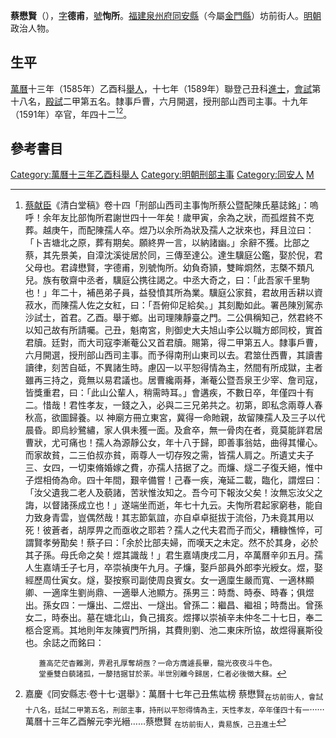 '''蔡懋賢'''（{{bd|1550年||1591年||Cai蔡}}），[[表字|字]]'''德甫'''，[[號|號]]'''恂所'''。[[福建|福建]][[泉州府|泉州府]][[同安縣|同安縣]]（今屬[[金門縣|金門縣]]）坊前街人。[[明朝|明朝]]政治人物。

==生平==
[[萬曆|萬曆]]十三年（1585年）乙酉科[[舉人|舉人]]，十七年（1589年）聯登己丑科[[進士|進士]]，[[會試|會試]]第十八名，[[殿試|殿試]]二甲第五名。隸事戶曹，六月開選，授刑部山西司主事。十九年（1591年）卒官，年四十二<ref>[[蔡献臣|蔡献臣]]《清白堂稿》卷十四「刑部山西司主事恂所蔡公暨配陳氏墓誌銘」：嗚呼！余年友比部恂所君謝世四十一年矣！歲甲寅，余為之狀，而孤煜貧不克葬。越庚午，而配陳孺人卒。煜乃以余所為狀及孺人之狀來也，拜且泣曰：「卜吉塘北之原，葬有期矣。願終畀一言，以納諸幽。」余辭不獲。比部之蔡，其先景美，自漳沈溪徙居於同，三傳至達公。達生驥庭公鑑，娶於倪，君父母也。君諱懋賢，字德甫，別號恂所。幼負奇頴，雙眸烱然，志槩不類凡兒。族有敬齋中丞者，驥庭公携往謁之。中丞大奇之，曰：「此吾家千里駒也！」年二十，補邑弟子員，益發憤其所為業。驥庭公家貧，君故用舌耕以資菽水，而陳孺人佐之女紅，曰：「吾俯仰足給矣。」其刻勵如此。署邑陳別駕赤沙試士，首君。乙酉。舉于鄉。出司理陳靜臺之門。二公俱稱知己，然君終不以知己故有所請囑。己丑，魁南宮，則御史大夫旭山李公以職方郎同校，實首君牘。廷對，而大司寇李漸菴公又首君牘。賜第，得二甲第五人。隸事戶曹，六月開選，授刑部山西司主事。而予得南刑山東司以去。君筮仕西曹，其讀書讀律，刻苦自砥，不異諸生時。慮囚一以平恕得情為主，然間有所成獄，主者雖再三持之，竟無以易君議也。居曹纔兩朞，漸菴公暨吾泉王少宰、詹司寇，皆獎重君，曰：「此山公輩人，稍需時耳。」會遘疾，不數日卒，年僅四十有二。惜哉！君性孝友，一錢之入，必與二三兄弟共之。初第，即私念兩尊人春秋高，欲圖歸養。以 神廟方冊立東宮，冀得一命貤親，故留陳孺人及三子以代晨昏。即烏紗鷺繡，家人俱未獲一面。及倉卒，無一骨肉在者，竟莫能詳君居曹狀，尤可痛也！孺人為源靜公女，年十八于歸，即善事翁姑，曲得其懽心。而家故貧，二三伯叔亦貧，兩尊人一切存歿之需，皆孺人肩之。所遺丈夫子三、女四，一切束脩婚嫁之費，亦孺人拮据了之。而燫、燧二子復夭絕，惟中子煜相倚為命。四十年間，艱辛備嘗！己春一疾，淹延二載，臨化，謂煜曰：「汝父遺我二老人及藐諸，苦狀惟汝知之。吾今可下報汝父矣！汝無忘汝父之誨，以督諸孫成立也！」遂端坐而逝，年七十九云。夫恂所君起家窮巷，能自力致身青雲，豈偶然哉！其志節氣誼，亦自卓卓挺拔于流俗，乃未竟其用以死！彼蒼者，胡厚畀之而亟收之耶若？孺人之代夫君而子而父，糟糠憔悴，可謂賢孝勞勩矣！蔡子曰：「余於比部夫婦，而嘆天之未定。然不於其身，必於其子孫。母氏命之矣！煜其識哉！」君生嘉靖庚戌二月，卒萬曆辛卯五月。孺人生嘉靖壬子七月，卒崇禎庚午九月。子燫，娶戶部員外郎李光綬女。煜，娶經歷周仕寅女。燧，娶按察司副使周良賓女。女一適廩生嚴而寬、一適林顯卿、一適庠生劉尚鼎、一適舉人池顯方。孫男三：時喬、時泰、時春；俱煜出。孫女四：一燫出、二煜出、一燧出。曾孫二：繼昌、繼祖；時喬出。曾孫女二，時泰出。墓在塘北山，負己揖亥。煜擇以崇禎辛未仲冬二十七日，奉二柩合窆焉。其地則年友陳賓門所捐，其費則劉、池二東床所協，故煜得襄斯役也。余誌之而銘曰：
    蓋高茫茫杳難測，畀君孔厚奪胡亟？一命方膺遽長畢，龍光夜夜斗牛色。
    堂垂雙白藐諸孤，一嫠拮据甘於荼。半世別離今歸居，仁者必後徵大蘇。</ref><ref>嘉慶《同安縣志·卷十七·選舉》：萬曆十七年己丑焦竑榜 蔡懋賢<sub>在坊前街人，會試十八名，廷試二甲第五名，刑部主事，持刑以平恕得情為主，天性孝友，卒年僅四十有一</sub>……萬曆十三年乙酉解元李光縉……蔡懋賢 <sub>在坊前街人，貴易族，己丑進士</sub></ref>。

==參考書目==
{{reflist}}

{{萬曆十七年己丑科殿試金榜}}
{{DEFAULTSORT:Cai蔡}}
[[Category:萬曆十三年乙酉科舉人|Category:萬曆十三年乙酉科舉人]]
[[Category:明朝刑部主事|Category:明朝刑部主事]]
[[Category:同安人|Category:同安人]]
[[Category:蔡姓|M]]